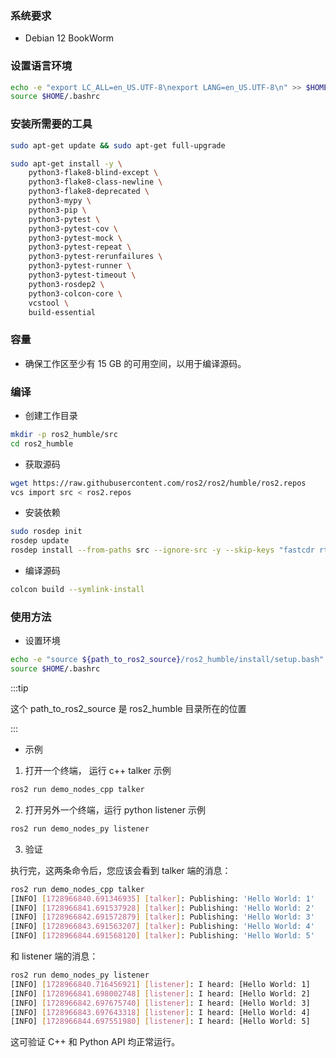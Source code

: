 ### 系统要求

- Debian 12 BookWorm

### 设置语言环境

```bash
echo -e "export LC_ALL=en_US.UTF-8\nexport LANG=en_US.UTF-8\n" >> $HOME/.bashrc
source $HOME/.bashrc
```

### 安装所需要的工具

```bash
sudo apt-get update && sudo apt-get full-upgrade

sudo apt-get install -y \
    python3-flake8-blind-except \
    python3-flake8-class-newline \
    python3-flake8-deprecated \
    python3-mypy \
    python3-pip \
    python3-pytest \
    python3-pytest-cov \
    python3-pytest-mock \
    python3-pytest-repeat \
    python3-pytest-rerunfailures \
    python3-pytest-runner \
    python3-pytest-timeout \
    python3-rosdep2 \
    python3-colcon-core \
    vcstool \
    build-essential
```

### 容量

- 确保工作区至少有 15 GB 的可用空间，以用于编译源码。

### 编译

- 创建工作目录

```bash
mkdir -p ros2_humble/src
cd ros2_humble
```

- 获取源码

```bash
wget https://raw.githubusercontent.com/ros2/ros2/humble/ros2.repos
vcs import src < ros2.repos
```

- 安装依赖

```bash
sudo rosdep init
rosdep update
rosdep install --from-paths src --ignore-src -y --skip-keys "fastcdr rti-connext-dds-6.0.1 urdfdom_headers python3-vcstool"
```

- 编译源码

```bash
colcon build --symlink-install
```

### 使用方法

- 设置环境

```bash
echo -e "source ${path_to_ros2_source}/ros2_humble/install/setup.bash" >> $HOME/.bashrc
source $HOME/.bashrc
```

:::tip

这个 path_to_ros2_source 是 ros2_humble 目录所在的位置

:::

- 示例

1. 打开一个终端， 运行 c++ talker 示例

```bash
ros2 run demo_nodes_cpp talker
```

2. 打开另外一个终端，运行 python listener 示例

```bash
ros2 run demo_nodes_py listener
```

3. 验证

执行完，这两条命令后，您应该会看到 talker 端的消息：

```bash
ros2 run demo_nodes_cpp talker
[INFO] [1728966840.691346935] [talker]: Publishing: 'Hello World: 1'
[INFO] [1728966841.691537928] [talker]: Publishing: 'Hello World: 2'
[INFO] [1728966842.691572879] [talker]: Publishing: 'Hello World: 3'
[INFO] [1728966843.691563207] [talker]: Publishing: 'Hello World: 4'
[INFO] [1728966844.691568120] [talker]: Publishing: 'Hello World: 5'
```

和 listener 端的消息：

```bash
ros2 run demo_nodes_py listener
[INFO] [1728966840.716456921] [listener]: I heard: [Hello World: 1]
[INFO] [1728966841.698002748] [listener]: I heard: [Hello World: 2]
[INFO] [1728966842.697675740] [listener]: I heard: [Hello World: 3]
[INFO] [1728966843.697643318] [listener]: I heard: [Hello World: 4]
[INFO] [1728966844.697551980] [listener]: I heard: [Hello World: 5]
```

这可验证 C++ 和 Python API 均正常运行。
